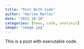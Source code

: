 ```yaml
---
title: "Post With Code"
author: "Harlow Malloc"
date: "2022-10-20"
categories: [news, code, analysis]
image: "image.jpg"
---
```


This is a post with executable code.

